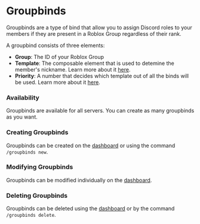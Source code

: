 # Groupbinds

Groupbinds are a type of bind that allow you to assign Discord roles to your members if they are present in a Roblox Group regardless of their rank.

A groupbind consists of three elements:

- **Group**: The ID of your Roblox Group
- **Template**: The composable element that is used to detemine the member's nickname. Learn more about it [here](/docs/template).
- **Priority**: A number that decides which template out of all the binds will be used. Learn more about it [here](/docs/priority).

### Availability

Groupbinds are available for all servers. You can create as many groupbinds as you want.

### Creating Groupbinds

Groupbinds can be created on the [dashboard](https://dashboard.rowifi.xyz) or using the command `/groupbinds new`.

### Modifying Groupbinds

Groupbinds can be modified individually on the [dashboard](https://dashboard.rowifi.xyz).

### Deleting Groupbinds

Groupbinds can be deleted using the [dashboard](https://dashboard.rowifi.xyz) or by the command `/groupbinds delete`.